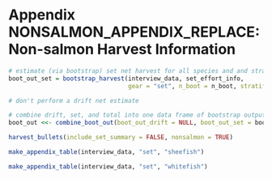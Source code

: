 \clearpage
\setcounter{figure}{0}
\setcounter{table}{0}
\renewcommand\thefigure{NONSALMON_APPENDIX_REPLACE\arabic{figure}}
\renewcommand\thetable{NONSALMON_APPENDIX_REPLACE\arabic{table}}

# Appendix NONSALMON_APPENDIX_REPLACE: Non-salmon Harvest Information {-}

```r
# estimate (via bootstrap) set net harvest for all species and and strata
boot_out_set = bootstrap_harvest(interview_data, set_effort_info,
                                 gear = "set", n_boot = n_boot, stratify_interviews = FALSE, nonsalmon = TRUE)

# don't perform a drift net estimate

# combine drift, set, and total into one data frame of bootstrap output
boot_out <<- combine_boot_out(boot_out_drift = NULL, boot_out_set = boot_out_set)
```

```r
harvest_bullets(include_set_summary = FALSE, nonsalmon = TRUE)
```

```r
make_appendix_table(interview_data, "set", "sheefish")
```

```r
make_appendix_table(interview_data, "set", "whitefish")
```
